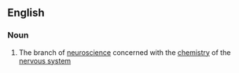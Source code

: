 ==English==

===Noun===
{{wikipedia}}
{{en-noun|-}}

#{{biochemistry}} The branch of [[neuroscience]] concerned with the [[chemistry]] of the [[nervous system]]